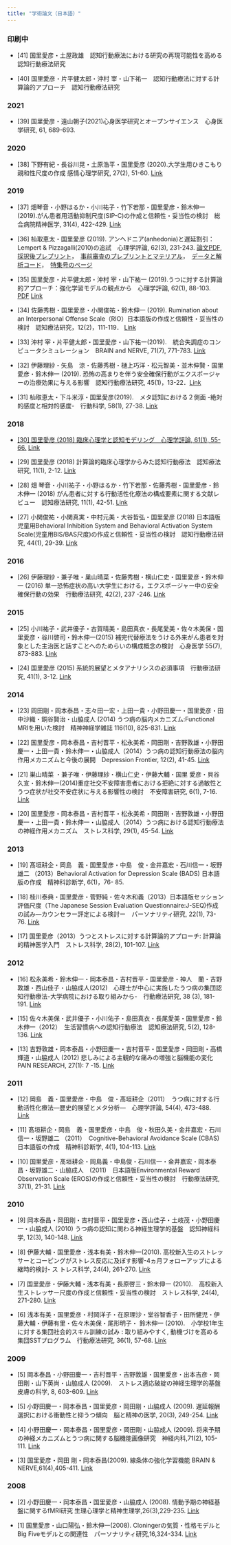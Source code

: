 ```yaml
---
title: "学術論文（日本語）"
---
```


### 印刷中

- [41] 国里愛彦・土屋政雄　認知行動療法における研究の再現可能性を高める　認知行動療法研究

- [40] 国里愛彦・片平健太郎・沖村 宰・山下祐一　認知行動療法に対する計算論的アプローチ　認知行動療法研究

### 2021

- [39] 国里愛彦・遠山朝子(2021)心身医学研究とオープンサイエンス　心身医学研究, 61, 689-693.

### 2020

- [38] 下野有紀・長谷川晃・土原浩平・国里愛彦 (2020).大学生用ひきこもり親和性尺度の作成 感情心理学研究, 27(2), 51-60. [Link](https://ci.nii.ac.jp/naid/130007823133)

### 2019

- [37] 畑琴音・小野はるか・小川祐子・竹下若那・国里愛彦・鈴木伸一 (2019).がん患者用活動抑制尺度(SIP-C)の作成と信頼性・妥当性の検討　総合病院精神医学, 31(4), 422-429. [Link](https://jglobal.jst.go.jp/detail?JGLOBAL_ID=202002290198644052)

- [36] 杣取恵太・国里愛彦 (2019). アンヘドニア(anhedonia)と遅延割引：Lempert & Pizzagalli(2010)の追試　心理学評論, 62(3), 231-243. [論文PDF](materials/PDF/somatori_kunisato_2019_replication_study.pdf),　[採択後プレプリント](https://psyarxiv.com/4zbc5/)，　[事前審査のプレプリントとマテリアル](https://osf.io/vj7w3/)，　[データと解析コード](https://github.com/ykunisato/somatori_kunisato_2019_replication_study)，　[特集号のページ](http://team1mile.com/sjpr62-3/)

- [35] 国里愛彦・片平健太郎・沖村 宰・山下祐一 (2019).うつに対する計算論的アプローチ：強化学習モデルの観点から　心理学評論, 62(1), 88-103. [PDF](materials/PDF/うつに対する計算論的アプローチ 強化学習モデルの観点から.pdf) [Link](https://ci.nii.ac.jp/naid/130007749836)

- [34] 佐藤秀樹・国里愛彦・小関俊祐・鈴木伸一 (2019). Rumination about an Interpersonal Offense Scale（RIO）日本語版の作成と信頼性・妥当性の検討　認知療法研究，12(2)，111-119． [Link](https://ci.nii.ac.jp/naid/40022008784)

- [33] 沖村 宰・片平健太郎・国里愛彦・山下祐一(2019).　統合失調症のコンピュータシミュレーション　BRAIN and NERVE, 71(7), 771-783. [Link](https://ci.nii.ac.jp/naid/40021968927)

- [32] 伊藤理紗・矢島　涼・佐藤秀樹・樋上巧洋・松元智美・並木伸賢・国里愛彦・鈴木伸一 (2019). 恐怖の高まりを伴う安全確保行動がエクスポージャーの治療効果に与える影響　認知行動療法研究, 45(1)，13-22．[Link](https://ci.nii.ac.jp/naid/130007661439)

- [31] 杣取恵太・下斗米淳・国里愛彦(2019).　メタ認知における２側面 -絶対的感度と相対的感度-　行動科学, 58(1), 27-38. [Link](http://www.jabs.jp/kikanshi_backnum.html#58-1)

### 2018

- [[30] 国里愛彦 (2018) 臨床心理学と認知モデリング　心理学評論, 61(1), 55-66.](materials/papers/Kunisato_2018_Clinical_psychology_and_cognitive_modeling.pdf) [Link](https://ci.nii.ac.jp/naid/130007678116)

- [29] 国里愛彦 (2018) 計算論的臨床心理学からみた認知行動療法　認知療法研究, 11(1), 2-12. [Link](https://ci.nii.ac.jp/naid/40021622191)

- [28] 畑 琴音・小川祐子・小野はるか・竹下若那・佐藤秀樹・国里愛彦・鈴木伸一 (2018) がん患者に対する行動活性化療法の構成要素に関する文献レビュー　認知療法研究, 11(1), 42-51. [Link](https://ci.nii.ac.jp/naid/40021622253)

- [27] 小関俊祐・小関真実・中村元美・大谷哲弘・国里愛彦 (2018) 日本語版児童用Behavioral Inhibition System and Behavioral Activation System Scale(児童用BIS/BAS尺度)の作成と信頼性・妥当性の検討　認知行動療法研究, 44(1), 29-39. [Link](https://ci.nii.ac.jp/naid/130007397685)

### 2016

- [26] 伊藤理紗・兼子唯・巣山晴菜・佐藤秀樹・横山仁史・国里愛彦・鈴木伸一 (2016) 単一恐怖症状の高い大学生における，エクスポージャー中の安全確保行動の効果　行動療法研究, 42(2), 237 -246. [Link](https://ci.nii.ac.jp/naid/130007638906)
 
### 2015

- [25] 小川祐子・武井優子・古賀晴美・島田真衣・長尾愛美・佐々木美保・国里愛彦・谷川啓司・鈴木伸一(2015) 補完代替療法をうける外来がん患者を対象とした主治医と話すことへのためらいの構成概念の検討　心身医学 55(7), 873-883. [Link](https://www.jstage.jst.go.jp/article/jjpm/55/7/55_KJ00009985734/_article/-char/ja/)
 
- [24] 国里愛彦 (2015) 系統的展望とメタアナリシスの必須事項　行動療法研究, 41(1), 3-12. [Link](https://www.jstage.jst.go.jp/article/jjbt/41/1/41_KJ00009813711/_article/-char/ja/)
 
### 2014
 
- [23] 岡田剛・岡本泰昌・志々田一宏・上田一貴・小野田慶一・国里愛彦・田中沙織・銅谷賢治・山脇成人 (2014) うつ病の脳内メカニズム:Functional MRIを用いた検討　精神神経学雑誌 116(10), 825-831. [Link](https://ci.nii.ac.jp/naid/40020244166)
 
- [22] 国里愛彦・岡本泰昌・吉村晋平・松永美希・岡田剛・吉野敦雄・小野田慶一・上田一貴・鈴木伸一・山脇成人（2014）うつ病の認知行動療法の脳内作用メカニズムと今後の展開　Depression Frontier, 12(2), 41-45. [Link](https://ci.nii.ac.jp/naid/40020289988)
 
- [21] 巣山晴菜 ・兼子唯・伊藤理紗・横山仁史・伊藤大輔・国里 愛彦・貝谷久宣・鈴木伸一(2014)重症社交不安障害患者における拒絶に対する過敏性と うつ症状が社交不安症状に与える影響性の検討　不安障害研究, 6(1), 7-16. [Link](https://ci.nii.ac.jp/naid/130004700826)
 
- [20] 国里愛彦・岡本泰昌・吉村晋平・松永美希・岡田剛・吉野敦雄・小野田慶一・上田一貴・鈴木伸一・山脇成人（2014）うつ病における認知行動療法の神経作用メカニズム　ストレス科学, 29(1), 45-54. [Link](https://ci.nii.ac.jp/naid/40020309737)
 
### 2013
 
- [19] 髙垣耕企・岡島　義・国里愛彦・中島　俊・金井嘉宏・石川信一・坂野雄二 （2013）Behavioral Activation for Depression Scale (BADS) 日本語版の作成　精神科診断学, 6(1)，76- 85.
 
- [18] 桂川泰典・国里愛彦・菅野純・佐々木和義（2013）日本語版セッション評価尺度（The Japanese Session Evaluation Questionnaire:J-SEQ)作成の試み―カウンセラー評定による検討ー　パーソナリティ研究, 22(1), 73-76. [Link](https://ci.nii.ac.jp/naid/130003363154)
 
- [17] 国里愛彦（2013）うつとストレスに対する計算論的アプローチ: 計算論的精神医学入門　ストレス科学, 28(2), 101-107. [Link](https://ci.nii.ac.jp/naid/40020309870)
 
### 2012
 
- [16] 松永美希・鈴木伸一・岡本泰昌・吉村晋平・国里愛彦・神人　蘭・吉野敦雄・西山佳子・山脇成人(2012)　心理士が中心に実施したうつ病の集団認知行動療法-大学病院における取り組みから-　行動療法研究, 38 (3), 181-191. [Link](https://www.jstage.jst.go.jp/article/jjbt/38/3/38_KJ00008598587/_article/-char/ja)
 
- [15] 佐々木美保・武井優子・小川佑子・島田真衣・長尾愛美・国里愛彦・鈴木伸一（2012）　生活習慣病への認知行動療法　認知療法研究, 5(2), 128-136. [Link](https://ci.nii.ac.jp/naid/40019863650)
 
- [13] 吉野敦雄・岡本泰昌・小野田慶一・吉村晋平・国里愛彦・岡田剛・高橋輝道・山脇成人 (2012) 悲しみによる主観的な痛みの増強と脳機能の変化　PAIN RESEARCH, 27(1): 7 -15. [Link](https://ci.nii.ac.jp/naid/130004651927)

### 2011
 
- [12] 岡島　義・国里愛彦・中島　俊・髙垣耕企（2011）　うつ病に対する行動活性化療法―歴史的展望とメタ分析―　心理学評論, 54(4), 473-488. [Link](https://ci.nii.ac.jp/naid/130007436867)
 
- [11] 髙垣耕企・岡島　義・国里愛彦・中島　俊・秋田久美・金井嘉宏・石川信一・坂野雄二 （2011）　Cognitive-Behavioral Avoidance Scale (CBAS) 日本語版の作成　精神科診断学, 4(1), 104-113. [Link](https://jglobal.jst.go.jp/detail?JGLOBAL_ID=201602203837155636)
 
- [10] 国里愛彦・髙垣耕企・岡島義・中島俊・石川信一・金井嘉宏・岡本泰昌・坂野雄二・山脇成人　(2011)　日本語版Environmental Reward Observation Scale (EROS)の作成と信頼性・妥当性の検討　行動療法研究, 37(1), 21-31. [Link](https://www.jstage.jst.go.jp/article/jjbt/37/1/37_KJ00008938280/_article/-char/ja)
 
### 2010

- [9] 岡本泰昌・岡田剛・吉村晋平・国里愛彦・西山佳子・土岐茂・小野田慶一・山脇成人 (2010) うつ病の認知に関わる神経生理学的基盤　認知神経科学, 12(3), 140-148. [Link](https://ci.nii.ac.jp/naid/130004552235)
 
- [8] 伊藤大輔・国里愛彦・浅本有美・鈴木伸一(2010). 高校新入生のストレッサーとコーピングがストレス反応に及ぼす影響-4ヵ月フォローアップによる継時的検討- ス トレス科学, 24(4), 261-270. [Link](https://ci.nii.ac.jp/naid/40017196456)
 
- [7] 国里愛彦・伊藤大輔・浅本有美・長原啓三・鈴木伸一 (2010).　高校新入生ストレッサー尺度の作成と信頼性・妥当性の検討　ストレス科学, 24(4), 271-280. [Link](https://ci.nii.ac.jp/naid/40017196457)
 
- [6] 浅本有美・国里愛彦・村岡洋子・在原理沙・堂谷智香子・田所健児・伊藤大輔・伊藤有里・佐々木美保・尾形明子・ 鈴木伸一 (2010).　小学校1年生に対する集団社会的スキル訓練の試み : 取り組みやすく, 動機づけを高める集団SSTプログラム　行動療法研究, 36(1), 57-68. [Link](https://www.jstage.jst.go.jp/article/jjbt/36/1/36_KJ00009018587/_article/-char/ja)

### 2009
 
- [5] 岡本泰昌・小野田慶一・吉村晋平・吉野敦雄・国里愛彦・出本吉彦・岡田剛・山下英尚・山脇成人 (2009).　ストレス適応破綻の神経生理学的基盤　皮膚の科学, 8, 603-609. [Link](https://ci.nii.ac.jp/naid/130004934566)
 
- [5] 小野田慶一・岡本泰昌・国里愛彦・岡田剛・山脇成人 (2009). 遅延報酬選択における衝動性と抑うつ傾向　脳と精神の医学, 20(3), 249-254. [Link](https://ci.nii.ac.jp/naid/10028262508)
 
- [4] 小野田慶一・岡本泰昌・国里愛彦・岡田剛・山脇成人 (2009). 将来予期の神経メカニズムとうつ病に関する脳機能画像研究　神経内科,71(2), 105-111. [Link](https://www.molcom.jp/products/detail/46024/)
 
- [3] 国里愛彦・岡田 剛・岡本泰昌(2009). 線条体の強化学習機能 BRAIN & NERVE,61(4),405-411. [Link](https://ci.nii.ac.jp/naid/40016613392)

### 2008
 
- [2] 小野田慶一・岡本泰昌・国里愛彦・山脇成人 (2008). 情動予期の神経基盤に関するfMRI研究 生理心理学と精神生理学,26(3),229-235. [Link](https://ci.nii.ac.jp/naid/130004715505)
 
- [1] 国里愛彦・山口陽弘・鈴木伸一(2008). Cloningerの気質・性格モデルとBig Fiveモデルとの関連性　パーソナリティ研究,16,324-334. [Link](https://ci.nii.ac.jp/naid/110006820559)